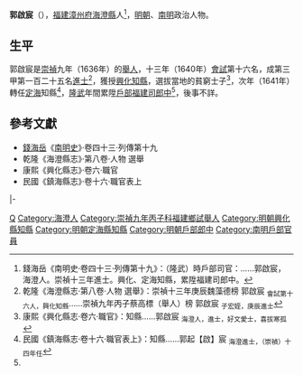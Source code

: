 '''郭啟宸'''（{{bd|17世紀||17世紀}}），[[福建等處承宣布政使司|福建]][[漳州府|漳州府]][[海澄縣|海澄縣]]人<ref name=djs>錢海岳《南明史·卷四十三·列傳第十九》：（隆武）時戶部司官：……郭啟宸，海澄人。崇禎十三年進士。興化、定海知縣，累陞福建司郎中。</ref>，[[明朝|明朝]]、[[南明|南明]]政治人物。

==生平==
郭啟宸是[[崇禎|崇禎]]九年（1636年）的[[舉人|舉人]]，十三年（1640年）[[會試|會試]]第十六名，成第三甲第一百二十五名[[進士|進士]]<ref>乾隆《海澄縣志·第八卷·人物 選舉》：崇禎十三年庚辰魏藻德榜 郭啟宸 <sub>會試第十六人，興化知縣</sub>……崇禎九年丙子蔡高標（舉人）榜 郭啟宸 <sub>子宏姪，庚辰進士</sub></ref>，獲授[[興化縣|興化]][[知縣|知縣]]，選拔當地的貧窮士子<ref>康熙《興化縣志·卷六·職官》：知縣……郭啟宸 <sub>海澄人，進士，好文愛士，喜拔寒孤</sub></ref>，次年（1641年）轉任[[鎮海縣|定海]]知縣<ref>民國《鎮海縣志·卷十六·職官表上》：知縣……郭起【啟】宸 <sub>海澄進士，（崇禎）十四年任</sub> </ref>，[[隆武|隆武]]年間累陞[[戶部|戶部]][[戶部清吏福建司|福建司]][[郎中_(官職)|郎中]]<ref name=djs/>，後事不詳。

==參考文獻==
{{reflist}}
*[[錢海岳|錢海岳]]《[[南明史_(錢海岳)|南明史]]》·卷四十三·列傳第十九
*乾隆《海澄縣志》·第八卷·人物 選舉
*康熙《興化縣志》·卷六·職官
*民國《鎮海縣志》·卷十六·職官表上

{{start box}}
{{s-off}}
{{s-before|[[方允昌|方允昌]]}}
{{s-title|明朝興化縣知縣|崇禎年間}}
{{s-after|[[武備|武備]]}}
|-
{{s-before|[[楊芳蚤|楊芳蚤]]}}
{{s-title|明朝定海縣知縣|1641年－1643年}}
{{s-after|[[朱懋華|朱懋華]]}}
{{end box}}

{{崇禎十三年庚辰科殿試金榜}}

{{Authority control}}

{{DEFAULTSORT:}}
[[Category:郭姓|Q]]
[[Category:海澄人|Category:海澄人]]
[[Category:崇禎九年丙子科福建鄉試舉人|Category:崇禎九年丙子科福建鄉試舉人]]
[[Category:明朝興化縣知縣|Category:明朝興化縣知縣]]
[[Category:明朝定海縣知縣|Category:明朝定海縣知縣]]
[[Category:明朝戶部郎中|Category:明朝戶部郎中]]
[[Category:南明戶部官員|Category:南明戶部官員]]